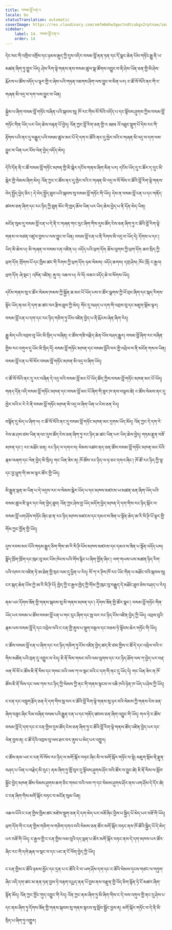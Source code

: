 ```yaml
---
title: བསམ་བློ་ངན་པ
locale: bo
statusTranslation: automatic
coverImage: https://res.cloudinary.com/xmfm6mhw3gwctndtcubgx2rptnae/image/upload/v1740468922/small_cover_tratado_de_psicologia_revolucionaria_a4c0dca4e0.webp
sidebar:
    label: 14. བསམ་བློ་ངན་པ
    order: 14
---
```

དེང་སང་གི་འགྲིབ་འགྲོས་དང་ཉམས་རྒུད་ཀྱི་དུས་འདིར་བསམ་བློ་ནན་ཏན་དང་དོ་སྣང་ཆེན་པོས་གཏོང་རྒྱུ་ནི་ཡ་མཚན་ཞིག་ཏུ་གྱུར་ཡོད། ཤེས་རིག་ལྟེ་གནས་ནས་བསམ་ཚུལ་སྣ་ཚོགས་འབྱུང་བ་ནི་ཤེས་ཡོན་ཅན་གྱི་མི་ཤེས་རྨོངས་པ་ཚོས་འདོད་པ་ལྟར་གྱི་ང་ཞེས་པའི་གཏན་འཇགས་ཤིག་ལས་བྱུང་བ་མིན་པར། ང་ཚོ་སོ་སོའི་ནང་གི་ང་གཞན་མི་འདྲ་བ་དག་ལས་བྱུང་བ་ཡིན།

སྐྱེས་པ་ཞིག་བསམ་བློ་གཏོང་བཞིན་པའི་སྐབས་སུ། ཁོ་རང་གིས་སོ་སོའི་འདོད་པ་དང་སྟོབས་ཤུགས་ཀྱིས་བསམ་བློ་གཏོང་གིན་ཡོད་པར་ཡིད་ཆེས་བརྟན་པོ་བྱེད། འོན་ཀྱང་བློ་རིག་ཅན་གྱི་འ स्तन འོ་འཐུང་སྡུག་པོ་དེས་རང་གི་རྟོགས་པའི་ནང་དུ་བརྒྱུད་པའི་བསམ་ཚུལ་མང་པོ་དེ་དག་ང་ཚོའི་ནང་དུ་ཁྱེར་བའི་ང་གཞན་མི་འདྲ་བ་དག་ལས་བྱུང་བ་ཡིན་པར་ངོས་ལེན་བྱེད་འདོད་མེད།

དེའི་དོན་ནི་ང་ཚོ་བསམ་བློ་གཏོང་མཁན་གྱི་མི་སྒེར་དངོས་གནས་ཞིག་མིན་པར། དངོས་ཡོད་དུ་ང་ཚོར་ད་དུང་མི་སྒེར་གྱི་སེམས་ཞིག་མེད། འོན་ཀྱང་ང་ཚོས་ནང་དུ་ཁྱེར་བའི་ང་གཞན་མི་འདྲ་བ་སོ་སོས་ང་ཚོའི་བློ་རིག་ལྟེ་གནས་བེད་སྤྱོད་བྱེད་ཅིང་། དེ་བེད་སྤྱོད་ཐུབ་པའི་སྐབས་སུ་བསམ་བློ་གཏོང་གི་ཡོད། དེས་ན་བསམ་བློ་ངན་པ་དང་གནོད་ཚབས་ཅན་ཞིག་དང་རང་ཉིད་ཀྱི་ཐུན་མོང་གི་ཁྱད་ཆོས་ཡིན་པར་ཡིད་ཆེས་བྱེད་པ་ནི་དོན་མེད་ཡིན།

མངོན་སུམ་དུ་བསམ་བློ་ངན་པ་དེ་ནི་ང་གཞན་གང་རུང་ཞིག་གིས་དུས་ཚོད་ངེས་ཅན་ཞིག་ཏུ་ང་ཚོའི་བློ་རིག་ལྟེ་གནས་ལ་བཙན་འཛུལ་བྱས་པ་ལས་བྱུང་བ་ཡིན། བསམ་བློ་ངན་པ་ནི་རིགས་མི་འདྲ་བ་ཡོད་དེ། དོགས་པ་དང་། ཡིད་མི་ཆེས་པ། མི་གཞན་ལ་བསམ་ངན་འཛིན་པ། འདོད་པའི་ཕྲག་དོག ཆོས་ལུགས་ཀྱི་ཕྲག་དོག ཆབ་སྲིད་ཀྱི་ཕྲག་དོག གྲོགས་པོ་དང་ཁྱིམ་ཚང་གི་རིགས་ཀྱི་ཕྲག་དོག ཧམ་སེམས། འདོད་ཆགས། དགྲ་ཤེས། ཁོང་ཁྲོ། ང་རྒྱལ། ཕྲག་དོག ཞེ་སྡང་། འཁོན་འཛིན། རྐུ་བ། འཆལ་པ། ལེ་ལོ། བཟའ་འདོད་ཆེ་བ་སོགས་ཡོད།

དངོས་གནས་སུ་ང་ཚོར་སེམས་ཁམས་ཀྱི་སྐྱོན་ཆ་མང་པོ་ཡོད་པས་ང་ཚོར་ལྕགས་ཀྱི་ཕོ་བྲང་ཞིག་དང་སྐད་རིགས་སྟོང་ཡོད་ནའང་དེ་དག་ཆ་ཚང་བར་རྩིས་ཐུབ་ཀྱི་མེད། གོང་དུ་བཤད་པ་དག་གི་འབྲས་བུ་དང་མཇུག་སྡོམ་ལྟར། བསམ་བློ་ངན་པ་དག་དང་རང་ཉིད་གཅིག་ཏུ་ངོས་འཛིན་བྱེད་པ་ནི་རྨོངས་ཞེན་ཞིག་རེད།

རྒྱུ་མེད་པའི་འབྲས་བུ་ཡོང་མི་སྲིད་པ་བཞིན། ང་ཚོས་གཟི་བརྗིད་ཆེན་པོས་བཤད་རྒྱུར། བསམ་བློ་ཞིག་རང་བཞིན་གྱིས་རང་འགུལ་དུ་ཡོང་མི་སྲིད་དོ། བསམ་བློ་གཏོང་མཁན་དང་བསམ་བློའི་བར་གྱི་འབྲེལ་བ་ནི་མངོན་གསལ་ཡིན། བསམ་བློ་ངན་པ་སོ་སོར་བསམ་བློ་གཏོང་མཁན་མི་འདྲ་བ་ཞིག་ཡོད།

ང་ཚོ་སོ་སོའི་ནང་དུ་རང་བཞིན་དེ་འདྲ་བའི་བསམ་བློ་མང་པོ་ཡོད་ཚོད་ཀྱིས་བསམ་བློ་གཏོང་མཁན་མང་པོ་ཡོད། གནད་དོན་འདི་བསམ་བློ་གཏོང་མཁན་དང་བསམ་བློ་མང་པོ་ཞིག་གི་ཟུར་ཁ་ནས་བལྟས་ཚེ། ང་ཚོས་སེམས་ནང་དུ་ཁྱེར་བའི་ང་རེ་རེ་ནི་བསམ་བློ་གཏོང་མཁན་མི་འདྲ་བ་ཞིག་ཡིན་པ་ངེས་ཅན་རེད།

བསྙོན་དུ་མེད་པ་ཞིག་ལ། ང་ཚོ་སོ་སོའི་ནང་དུ་བསམ་བློ་གཏོང་མཁན་མང་དྲགས་ཡོད་མོད། འོན་ཀྱང་དེ་དག་རེ་རེས་ཆ་ཤས་ཙམ་ཡིན་ནའང་དུས་ཚོད་ངེས་ཅན་ཞིག་ཏུ་རང་ཉིད་ཆ་ཚང་ཡིན་པར་ཡིད་ཆེས་བྱེད། གཏམ་རྫུན་བཟོ་མཁན་དང་། རང་མཐོང་ཅན། རང་ཉིད་ལ་དགའ་བ། སེམས་འཚབ་ནད་ཅན་ཚོས་བསམ་བློ་གཏོང་མཁན་མང་པོའི་རྣམ་བཞག་དང་ལེན་བྱེད་མི་སྲིད། གང་ཡིན་ཟེར་ན། ཁོ་ཚོས་རང་ཉིད་ལ་ཧ་ཅང་དགའ་ཞིང་། ཁོ་ཚོ་རང་ཉིད་ཀྱི་ལྷ་དང་བྱ་ཕྲུག་གི་ཨ་མ་ལྟར་ཚོར་གྱི་ཡོད།

མི་རྒྱུན་ལྡན་མ་ཡིན་པ་དེ་འདྲས་རང་ལ་སེམས་སྒེར་ཡོད་པ་དང་མཁས་མཛངས་ཡ་མཚན་ཅན་ཞིག་ཡོད་པའི་བསམ་ཚུལ་ཇི་ལྟར་དང་ལེན་བྱེད་ཐུབ། འོན་ཀྱང་ཤེས་བྱ་ཡོད་མདོག་བྱེད་མཁན་དེ་དག་གིས་རང་ཉིད་སྐོར་ལ་བསམ་བློ་ཡག་ཤོས་གཏོང་ཞིང་ཐ་ན་རང་ཉིད་མཁས་མཛངས་དང་དམའ་ས་ཟིན་པ་སྟོན་ཆེད་ཨ་རི་སི་ཊི་པོ་ལྟར་གྱི་གོས་ཀྱང་གྱོན་གྱི་ཡོད།

དུས་རབས་མང་པོའི་གཏམ་རྒྱུད་ཅིག་གིས་ཨ་རི་སི་ཊི་པོས་མཁས་མཛངས་དང་དམའ་ས་ཟིན་པ་སྟོན་འདོད་པས། སྣོད་ཁྲོག་ཁྲོག་དང་ཁུང་བུ་མང་པོས་ཁེངས་པའི་གོས་རྙིང་པ་ཞིག་གྱོན་ཞིང་། ལག་གཡས་པས་མཚན་ཉིད་རིག་པའི་འཁར་བ་འཛིན་ཏེ་ཨ་ཐེན་གྱི་སྲང་ལམ་དུ་ཕྱིན་པ་རེད། སོ་ཀ་ར་ཊིས་ཁོ་རང་ཡོང་གིན་པ་མཐོང་བའི་སྐབས་སུ། ངར་སྐད་ཆེན་པོས་ཀྱེ་ཨ་རི་སི་ཊི་པོ། ཁྱེད་ཀྱི་ང་རྒྱལ་ཁྱེད་ཀྱི་གོས་ཀྱི་ཁུང་བུ་བརྒྱུད་དེ་མཐོང་ཐུབ་ཅེས་བཤད་པ་རེད།

ནམ་ཡང་དོགས་ཟོན་གྱི་གནས་སྐབས་སུ་མི་གནས་མཁན་དང་། དོགས་ཟོན་གྱི་ཚོར་སྣང་། བསམ་བློ་གཏོང་གིན་ཡོད་པར་བསམ་པ་ཚོས་བསམ་བློ་ངན་པ་གང་རུང་ཞིག་དང་སླ་བར་རང་ཉིད་ངོས་འཛིན་བྱེད་ཀྱི་ཡོད། འབྲས་བུའི་རྣམ་པས་བསམ་བློ་དེ་དང་འབྲེལ་བའི་ང་ངན་གྱི་ནུས་པ་སྡུག་བསྔལ་དང་བཅས་ཏེ་སྟོབས་ཆེར་གཏོང་གི་ཡོད།

ང་ཚོས་བསམ་བློ་ངན་པ་ཞིག་དང་རང་ཉིད་གཅིག་ཏུ་ངོས་འཛིན་བྱེད་ཚད་ཇི་ཙམ་གྱིས་ང་ཚོ་དེ་དང་འབྲེལ་བའི་ང་གིས་མཚོན་པའི་བྲན་དུ་འགྱུར་བ་རེད། ཇི་ནོ་སིས་གསང་བའི་ལམ་ལུགས་དང་རང་ཉིད་ཐོག་ལས་ཀ་བྱེད་པར་བརྡ་ལན་སོ་སོ་ང་ཚོས་ཇི་ནོ་སིས་དང་གསང་བའི་ལས་ཀ་ལ་སྡང་བའི་ང་དག་གི་ནང་དུ་ཡོད་དེ། གང་ཡིན་ཟེར་ན་ཁོ་ཚོས་ཇི་ནོ་སིས་དང་ལས་ཀས་རང་ཉིད་ཀྱི་སེམས་ཀྱི་ནང་གི་གནས་སྟངས་ལ་འཆི་ཁའི་ཉེན་ཁ་ཡོད་པ་ཤེས་ཀྱི་ཡོད།

ང་ངན་དང་འཁྲུག་རྩོད་ཅན་དེ་དག་གིས་སླ་བར་ང་ཚོའི་བློ་རིག་ལྟེ་གནས་སུ་ཉར་བའི་སེམས་ཀྱི་གནས་ངེས་ཅན་ཞིག་བཟུང་ཞིང་རིམ་བཞིན་བསམ་པའི་རྒྱུན་ངན་པ་དང་གནོད་ཚབས་ཅན་ཞིག་འབྱུང་གི་ཡོད། གལ་ཏེ་ང་ཚོས་བསམ་བློ་དེ་དག་དང་ང་ངན་གྱིས་དུས་ཚོད་ངེས་ཅན་ཞིག་ཏུ་ང་ཚོའི་བློ་རིག་ལྟེ་གནས་ཚོད་འཛིན་བྱེད་པར་དང་ལེན་བྱས་ན། ང་ཚོ་དེའི་འབྲས་བུ་ལས་ཐར་བར་ནུས་པ་མེད་པར་འགྱུར།

ང་ཚོས་ནམ་ཡང་ང་ངན་སོ་སོས་རང་ཉིད་ལ་མགོ་སྐོར་བཏང་ཞིང་མི་ལ་མགོ་སྐོར་གཏོང་བ་སྟེ། མཇུག་སྡོམ་ནི་རྫུན་བཤད་པ་ཡིན་པ་བརྗེད་མི་རུང་། ནམ་ཞིག་ཏུ་གློ་བུར་དུ་སྟོབས་ཤུགས་ཤོར་བའི་ཚོར་བ་བྱུང་ཚེ། ཇི་ནོ་སིས་ལ་སློབ་སྦྱོང་བྱེད་མཁན་ཚོས་སེམས་ཤུགས་ཆག་ཅིང་གསང་བའི་ལས་ཀ་དང་སེམས་ཤུགས་ཤོར་ནས་ཡག་ཤོས་དེ་དོར་ཚེ། ང་ངན་ཞིག་གིས་མགོ་སྐོར་བཏང་བ་མངོན་སུམ་ཡིན།

འཆལ་པོའི་ང་ངན་གྱིས་ཁྱིམ་ཚང་མཛེས་སྡུག་ཅན་དེ་དག་མེད་པར་བཟོ་ཞིང་བྱིས་པ་སྐྱིད་པོ་མེད་པར་བཟོ་གི་ཡོད། ཕྲག་དོག་གི་ང་ངན་གྱིས་གཅིག་ལ་གཅིག་དགའ་བའི་སེམས་ཅན་ཚོར་མགོ་སྐོར་བཏང་ནས་ཁོ་ཚོའི་སྐྱིད་པོ་དེ་མེད་པར་བཟོ་གི་ཡོད། ང་རྒྱལ་གྱི་ང་ངན་གྱིས་ལམ་བུའི་དད་ལྡན་པ་ཚོར་མགོ་སྐོར་བཏང་ནས་དེ་དག་མཁས་པར་ཚོར་ཞིང་རང་གི་དགེ་རྒན་ལ་སྡང་བ་དང་ཡང་ན་ངོ་ལོག་བྱེད་ཀྱི་ཡོད།

ང་ངན་གྱིས་ང་ཚོའི་ཉམས་མྱོང་དང་དྲན་པ་ང་ཚོའི་རེ་བ་ཡག་ཤོས་དག་དང་ང་ཚོའི་སེམས་དྭངས་གཙང་ལ་གཏུག་ཞིང་འདི་དག་ཚང་མ་ནན་ཏན་བྱས་ཏེ་བརྟག་དཔྱད་ནན་པོ་བྱས་ནས་བརྫུན་གྱི་འོད་ཅིག་སྟོན་ཏེ་ངོ་མཚར་ཞིག་སྟོན་མོད། འོན་ཀྱང་གྱོང་གུད་འབྱུང་གི་རེད། འོན་ཀྱང་ནམ་ཞིག་ཏུ་མི་ཞིག་གིས་ང་དེ་ལས་འགུལ་གྱི་ནང་དུ་ཤེས་པ་དང་ནམ་ཞིག་ཏུ་དོགས་ཟོན་གྱི་གནས་སྐབས་སུ་གནས་སྟངས་སུ་སློབ་སྦྱོང་བྱས་ན། མགོ་སྐོར་གཏོང་བ་དེ་ནི་མི་སྲིད་པ་ཞིག་ཏུ་འགྱུར།

